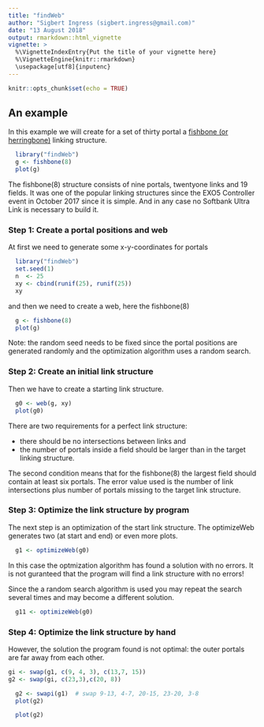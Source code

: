 ```yaml
---
title: "findWeb"
author: "Sigbert Ingress (sigbert.ingress@gmail.com)"
date: "13 August 2018"
output: rmarkdown::html_vignette
vignette: >
  %\VignetteIndexEntry{Put the title of your vignette here}
  %\VignetteEngine{knitr::rmarkdown}
  \usepackage[utf8]{inputenc}
---
```


```r
knitr::opts_chunk$set(echo = TRUE)
```

## An example 

In this example we will create for a set of thirty portal a [fishbone (or herringbone)](https://www.youtube.com/watch?v=FkHtelZxgtg) linking structure. 

```r
  library("findWeb")
  g <- fishbone(8)
  plot(g)
```

The fishbone(8) structure consists of nine portals, twentyone links and 19 fields. It was one of the popular linking structures since the EXO5 Controller event in October 2017 since it is simple. And in any case no Softbank Ultra Link is necessary to build it.  

### Step 1: Create a portal positions and web

At first we need to generate some x-y-coordinates for portals

```r
  library("findWeb")
  set.seed(1)
  n  <- 25
  xy <- cbind(runif(25), runif(25))
  xy
```

and then we need to create a web, here the fishbone(8)

```r
  g <- fishbone(8)
  plot(g)
```

Note: the random seed needs to be fixed since the portal positions are generated randomly and the optimization algorithm uses a random search.

### Step 2: Create an initial link structure

Then we have to create a starting link structure.

```r
  g0 <- web(g, xy)
  plot(g0)
```

There are two requirements for a perfect link structure:

* there should be no intersections between links and
* the number of portals inside a field should be larger than in the target linking structure.

The second condition means that for the fishbone(8) the largest field should contain at least six portals. The error value used is the number of link intersections plus number of portals missing to the target link structure. 

### Step 3: Optimize the link structure by program

The next step is an optimization of the start link structure. The optimizeWeb generates two (at start and end) or even more plots.

```r
  g1 <- optimizeWeb(g0)
```

In this case the optmization algorithm has found a solution with no errors. It is not guranteed that the program will find a link structure with no errors!

Since the a random search algorithm is used you may repeat the search several times and may become a different solution. 

```r
  g11 <- optimizeWeb(g0)
```

### Step 4: Optimize the link structure by hand

However, the solution the program found is not optimal: the outer portals are far away from each other. 

```r
gi <- swap(g1, c(9, 4, 3), c(13,7, 15))
g2 <- swap(gi, c(23,3),c(20, 8))
```

```r
  g2 <- swapi(g1)  # swap 9-13, 4-7, 20-15, 23-20, 3-8
  plot(g2)
```

```r
  plot(g2)
```